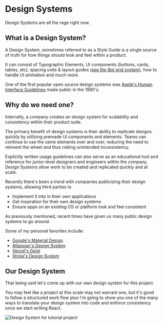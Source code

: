 
# Design Systems

Design Systems are all the rage right now.


## What is a Design System?

A Design System, sometimes referred to as a Style Guide is a single source of truth for how things should look and feel within a product.

It can consist of Typographic Elements, UI components (buttons, cards, tables, etc), spacing units & layout guides [(see the 8pt grid system)](https://uxplanet.org/everything-you-should-know-about-8-point-grid-system-in-ux-design-b69cb945b18d), how to handle UI animation and much more.


One of the first popular open source design systems was [Apple's Human Interface Guidelines](https://developer.apple.com/design/human-interface-guidelines/guidelines/overview/) made public in the 1980's.



## Why do we need one?

Internally, a company creates an design system for scalability and consistency within their product suite. 

The primary benefit of design systems is their ability to replicate designs quickly by utilizing premade UI components and elements. Teams can continue to use the same elements over and over, reducing the need to reinvent the wheel and thus risking unintended inconsistency.

Explicitly written usage guidelines can also serve as an educational tool and reference for junior-level designers and engineers within the company. Design Systems allow work to be created and replicated quickly and at scale.

Recently there's been a trend with companies publicizing their design systems, allowing third parties to 
- Implement it into in their own applications 
- Get inspiration for their own design systems
- Ensure apps on an existing OS or platform look and feel consistent

As previously mentioned, recent times have given us many public design systems to go around.

Some of my personal favorites include:
- [Google's Material Design](https://m3.material.io/)
- [Atlassian's Design System](https://atlassian.design/)
- [Vercel's Geist](https://vercel.com/design/brands#vercel)
- [Stripe's Design System](https://stripe.com/docs/stripe-apps/design)

## Our Design System

That being said let's come up with our own design system for this project. 

You may feel like a project at this scale may not warrant one, but it's good to follow a structured work flow plus I'm going to show you one of the many ways to translate your design system into code and enforce consistency once we start writing React.


<Bleed>![Design System for tutorial project](../../public/DesignSystem.png)</Bleed>